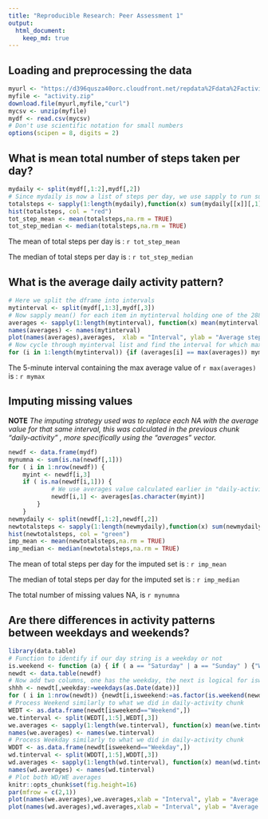 ```yaml
---
title: "Reproducible Research: Peer Assessment 1"
output: 
  html_document:
    keep_md: true
---
```



## Loading and preprocessing the data
```r
myurl <- "https://d396qusza40orc.cloudfront.net/repdata%2Fdata%2Factivity.zip"
myfile <- "activity.zip"
download.file(myurl,myfile,"curl")
mycsv <- unzip(myfile)
mydf <- read.csv(mycsv)
# Don't use scientific notation for small numbers
options(scipen = 8, digits = 2)
```


## What is mean total number of steps taken per day?
```r
mydaily <- split(mydf[,1:2],mydf[,2])
# Since mydaily is now a list of steps per day, we use sapply to run sum() all steps per list item or day 
totalsteps <- sapply(1:length(mydaily),function(x) sum(mydaily[[x]][,1]))
hist(totalsteps, col = "red")
tot_step_mean <- mean(totalsteps,na.rm = TRUE)
tot_step_median <- median(totalsteps,na.rm = TRUE)
```

The mean of total steps per day is : `r tot_step_mean` 

The median of total steps per day is : `r tot_step_median` 

## What is the average daily activity pattern?
```r
# Here we split the dframe into intervals
mytinterval <- split(mydf[,1:3],mydf[,3])
# Now sapply mean() for each item in mytinterval holding one of the 288 daily intervals
averages <- sapply(1:length(mytinterval), function(x) mean(mytinterval[[x]][,1], na.rm = TRUE) )
names(averages) <- names(mytinterval)
plot(names(averages),averages,  xlab = "Interval", ylab = "Average steps", main = "Averages steps per daily 5-minute interval" , col = "blue" ,type ="l")
# Now cycle through myinterval list and find the interval for which max(averages) belongs
for (i in 1:length(mytinterval)) {if (averages[i] == max(averages)) mymax <- names(averages)[i] }
```

The 5-minute interval containing the max average value of `r max(averages)` is :    `r mymax`


## Imputing missing values

**NOTE** *The imputing strategy used was to replace each NA with the average value for that same interval, this was calculated in the previous chunk "daily-activity" , more specifically using the "averages" vector.*

```r
newdf <- data.frame(mydf)
mynumna <- sum(is.na(newdf[,1]))
for ( i in 1:nrow(newdf)) {
    myint <- newdf[i,3]
    if ( is.na(newdf[i,1])) {
            # We use averages value calculated earlier in "daily-activity" code chunk
            newdf[i,1] <- averages[as.character(myint)] 
        }
    }
newmydaily <- split(newdf[,1:2],newdf[,2])
newtotalsteps <- sapply(1:length(newmydaily),function(x) sum(newmydaily[[x]][,1]))
hist(newtotalsteps, col = "green")
imp_mean <- mean(newtotalsteps,na.rm = TRUE)
imp_median <- median(newtotalsteps,na.rm = TRUE)
```

The mean of total steps per day for the imputed set is : `r imp_mean` 

The median of total steps per day for the imputed set is : `r imp_median` 

The total number of missing values NA, is `r mynumna` 

## Are there differences in activity patterns between weekdays and weekends?
```r
library(data.table)
# Function to identify if our day string is a weekday or not
is.weekend <- function (a) { if ( a == "Saturday" | a == "Sunday" ) {"Weekend"} else {"Weekday"}}
newdt <- data.table(newdf)
# Now add two columns, one has the weekday, the next is logical for isweekend
shhh <- newdt[,weekday:=weekdays(as.Date(date))]
for ( i in 1:nrow(newdt)) {newdt[i,isweekend:=as.factor(is.weekend(newdt[i,weekday]))] }
# Process Weekend similarly to what we did in daily-activity chunk  
WEDT <- as.data.frame(newdt[isweekend=="Weekend",])
we.tinterval <- split(WEDT[,1:5],WEDT[,3])
we.averages <- sapply(1:length(we.tinterval), function(x) mean(we.tinterval[[x]][,1], na.rm = TRUE ))
names(we.averages) <- names(we.tinterval)
# Process Weekday similarly to what we did in daily-activity chunk  
WDDT <- as.data.frame(newdt[isweekend=="Weekday",])
wd.tinterval <- split(WDDT[,1:5],WDDT[,3])
wd.averages <- sapply(1:length(wd.tinterval), function(x) mean(wd.tinterval[[x]][,1],na.rm = TRUE))
names(wd.averages) <- names(wd.tinterval)
# Plot both WD/WE averages 
knitr::opts_chunk$set(fig.height=16)
par(mfrow = c(2,1))
plot(names(we.averages),we.averages,xlab = "Interval", ylab = "Average steps", type ="l", col = "blue")
plot(names(wd.averages),wd.averages,xlab = "Interval", ylab = "Average steps", type ="l", col = "blue")
```










